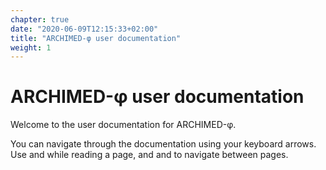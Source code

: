 ```yaml
---
chapter: true
date: "2020-06-09T12:15:33+02:00"
title: "ARCHIMED-φ user documentation"
weight: 1
---
```


# ARCHIMED-φ user documentation

Welcome to the user documentation for ARCHIMED-φ. 

You can navigate through the documentation using your keyboard arrows. Use <i class="fas fa-arrow-alt-circle-up"></i> and <i class="fas fa-arrow-alt-circle-down"></i> while reading a page, and <i class="fas fa-arrow-alt-circle-left"></i> and <i class="fas fa-arrow-alt-circle-right"></i> to navigate between pages.
